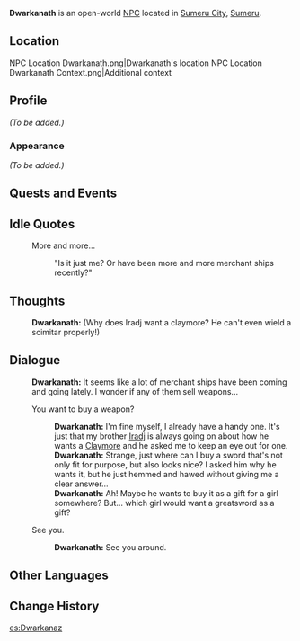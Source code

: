 {{Meta
|missing_NPC_profile  = yes
}}
{{Character Infobox
|type             = Open-World NPC
|image            = NPC Dwarkanath.png
|region           = Sumeru
|location         = Sumeru
|affiliation      = Corps of Thirty
|title            = Mercenary, Corps of Thirty
|dialoguereward   = 
|ancestry         = <!-- Clan/family -->
|father           = Ahangar
|fatherNote       = adoptive
|mother           = 
|spouse           = 
|sibling          = Iradj
|siblingNote      = brother<!-- not blood related, both are probably adopted by Ahangar -->
|child            = 
|relative         = 
|voiceEN          = 
|voiceCN          = 
|voiceJP          = 
}}
'''Dwarkanath''' is an open-world [[NPC]] located in [[Sumeru City]], [[Sumeru]].

==Location==
<gallery>
NPC Location Dwarkanath.png|Dwarkanath's location
NPC Location Dwarkanath Context.png|Additional context
</gallery>

==Profile==
''(To be added.)''

===Appearance===
''(To be added.)''

==Quests and Events==
{{Quests and Events}}

==Idle Quotes==
{{Dialogue Start}}
: {{DIcon|Idle}} More and more...
:: {{A|VO Dwarkanath 01.ogg}} "Is it just me? Or have been more and more merchant ships recently?"
{{Dialogue End}}

==Thoughts==
{{All Schemes to Know Explanation|name=Dwarkanath}}
:{{A|VO Dwarkanath All Schemes to Know 01.ogg}} '''Dwarkanath:''' (Why does Iradj want a claymore? He can't even wield a scimitar properly!)

==Dialogue==
{{Dialogue Start}}
:'''Dwarkanath:''' It seems like a lot of merchant ships have been coming and going lately. I wonder if any of them sell weapons...
:{{DIcon}} You want to buy a weapon?
::'''Dwarkanath:''' I'm fine myself, I already have a handy one. It's just that my brother [[Iradj]] is always going on about how he wants a [[Claymore]] and he asked me to keep an eye out for one.
::'''Dwarkanath:'''  Strange, just where can I buy a sword that's not only fit for purpose, but also looks nice? I asked him why he wants it, but he just hemmed and hawed without giving me a clear answer...
::'''Dwarkanath:'''  Ah! Maybe he wants to buy it as a gift for a girl somewhere? But... which girl would want a greatsword as a gift?
:{{DIcon}} See you.
::'''Dwarkanath:''' See you around.
{{Dialogue End}}
<!--
==Event Dialogue==
===Event Name===
{{Dialogue Start}}
:'''{{subst:PAGENAME}}:'''
{{Dialogue End}}

==Trivia==
* 
-->

==Other Languages==
{{Other Languages
|default_hidden = 1
|en      = Dwarkanath
|zhs     = 妲卡玛忒
|zhs_rm  = Dákǎmǎtè
|zht     = 妲卡瑪忒
|zht_rm  = Dákǎmǎtè
|ja      = タカマーテ
|ja_rm   = Takamaate
|ko      = 드와르카나스
|es      = Dwarkanaz
|fr      = Dwarkanath
|ru      = Дварканат
|th      = Dwarkanath
|vi      = Dwarkanath
|de      = Dwarkanath
|id      = Dwarkanath
|pt      = Dwarkanath
|tr      = Dwarkanath
|it      = Dwarkanath
}}

==Change History==
{{Change History|3.0}}

[[es:Dwarkanaz]]